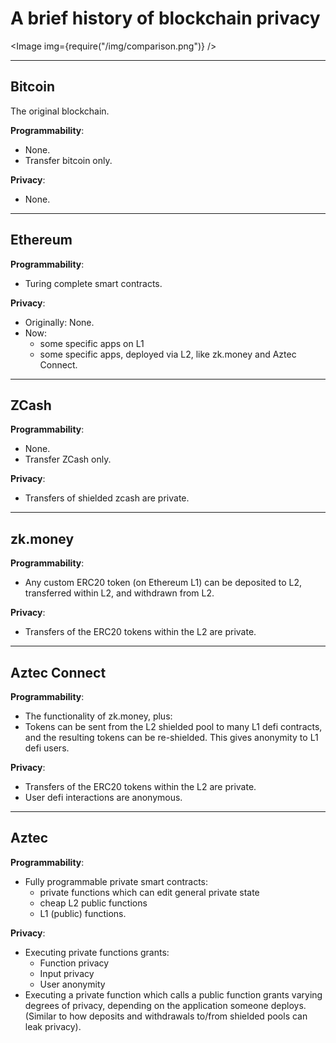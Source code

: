 
# A brief history of blockchain privacy

<Image img={require("/img/comparison.png")} />

---
## Bitcoin

The original blockchain.

**Programmability**:  
- None.  
- Transfer bitcoin only.

**Privacy**:  
- None.

---

## Ethereum

**Programmability**:  
- Turing complete smart contracts.

**Privacy**:  
- Originally: None.  
- Now: 
  - some specific apps on L1
  - some specific apps, deployed via L2, like zk.money and Aztec Connect.

---

## ZCash

**Programmability**:  
- None.  
- Transfer ZCash only.

**Privacy**:  
- Transfers of shielded zcash are private.

---

## zk.money

**Programmability**:  
- Any custom ERC20 token (on Ethereum L1) can be deposited to L2, transferred within L2, and withdrawn from L2.

**Privacy**:  
- Transfers of the ERC20 tokens within the L2 are private.

---

## Aztec Connect

**Programmability**:  
- The functionality of zk.money, plus:  
- Tokens can be sent from the L2 shielded pool to many L1 defi contracts, and the resulting tokens can be re-shielded. This gives anonymity to L1 defi users.

**Privacy**:  
- Transfers of the ERC20 tokens within the L2 are private.  
- User defi interactions are anonymous.

---

## Aztec

**Programmability**:  
- Fully programmable private smart contracts:
  - private functions which can edit general private state
  - cheap L2 public functions
  - L1 (public) functions.

**Privacy**:  
- Executing private functions grants:
  - Function privacy
  - Input privacy
  - User anonymity
- Executing a private function which calls a public function grants varying degrees of privacy, depending on the application someone deploys. (Similar to how deposits and withdrawals to/from shielded pools can leak privacy).

